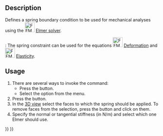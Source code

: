 <languages/>
<translate>

<!--T:1-->
{{Docnav
|[[FEM_ConstraintTie|Tie Constraint]]
|[[FEM_ConstraintForce|Force Load]]
|[[FEM_Workbench|FEM]]
|IconL=FEM_ConstraintTie.svg
|IconR=FEM_ConstraintForce.svg
|IconC=Workbench_FEM.svg
}}

<!--T:2-->
{{GuiCommandContainer|
{{GuiCommand
|Name=FEM ConstraintSpring
|MenuLocation=Model → Mechanical Boundary Conditions and Loads → Spring Boundary Condition
|Workbenches=[[FEM_Workbench|FEM]]
|Shortcut=
|Version=0.20
|SeeAlso=
}}
{{GuiCommandFemInfo
|Solvers=Elmer
}}
}}

==Description== <!--T:3-->

<!--T:6-->
Defines a spring boundary condition to be used for mechanical analyses using the [[Image:FEM_SolverElmer.svg|32px]] [[FEM_SolverElmer|Elmer solver]].

<!--T:8-->
{{Version|0.21}}: The spring constraint can be used for the equations [[Image:FEM_EquationDeformation.svg|32px]] [[FEM_EquationDeformation|Deformation]] and [[Image:FEM_EquationElasticity.svg|32px]] [[FEM_EquationElasticity|Elasticity]]. 

==Usage== <!--T:4-->

<!--T:7-->
# There are several ways to invoke the command:
#* Press the {{Button|[[Image:FEM_ConstraintSpring.svg|16px]] [[FEM_ConstraintSpring|Spring Boundary Condition]]}} button.
#* Select the {{MenuCommand|Model → Mechanical Boundary Conditions and Loads → [[Image:FEM_ConstraintSpring.svg|16px]] Spring Boundary Condition}} option from the menu.
# Press the {{Button|Add}} button.
# In the [[3D_view|3D view]] select the faces to which the spring should be applied. To remove faces from the selection, press the {{Button|Remove}} button and click on them.
# Specify the normal or tangential stiffness (in N/m) and select which one Elmer should use.


<!--T:5-->
{{Docnav
|[[FEM_ConstraintTie|Tie Constraint]]
|[[FEM_ConstraintForce|Force Load]]
|[[FEM_Workbench|FEM]]
|IconL=FEM_ConstraintTie.svg
|IconR=FEM_ConstraintForce.svg
|IconC=Workbench_FEM.svg
}}

</translate>
{{FEM Tools navi{{#translation:}}}}
{{Userdocnavi{{#translation:}}}}